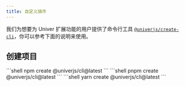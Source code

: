 ```yaml
---
title: 自定义插件
---
```


我们为想要为 Univer 扩展功能的用户提供了命令行工具 [`@univerjs/create-cli`](https://github.com/dream-num/cli)，你可以参考下面的说明来使用。


## 创建项目


<Tabs>
  <TabItem label="npm">
    ```shell
      npm create @univerjs/cli@latest
    ```
  </TabItem>
  <TabItem label="pnpm">
    ```shell
      pnpm create @univerjs/cli@latest
    ```
  </TabItem>
  <TabItem label="yarn">
    ```shell
      yarn create @univerjs/cli@latest
    ```
  </TabItem>
</Tabs>
